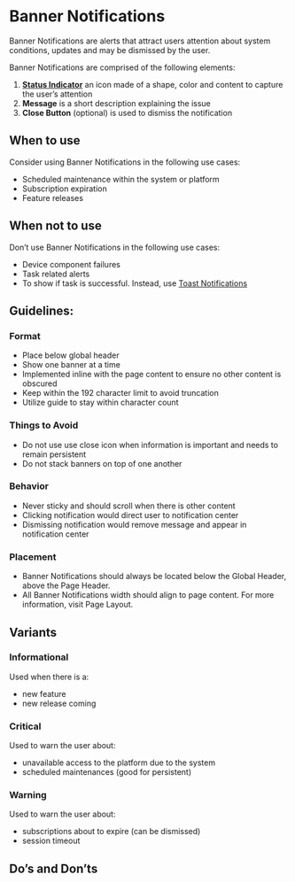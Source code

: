 # Banner Notifications

Banner Notifications are alerts that attract users attention about system conditions, updates and may be dismissed by the user. 

Banner Notifications are comprised of the following elements:
1. [**Status Indicator**](https://design-system.hpe.design/templates/status-indicator?q=statu) an icon made of a shape, color and content to capture the user’s attention
2. **Message** is a short description explaining the issue
3. **Close Button** (optional) is used to dismiss the notification

## When to use
Consider using Banner Notifications in the following use cases:

- Scheduled maintenance within the system or platform
- Subscription expiration
- Feature releases



## When not to use
Don’t use Banner Notifications in the following use cases:

- Device component failures
- Task related alerts
- To show if task is successful. Instead, use [Toast Notifications](https://design-system.hpe.design/templates/toast-notifications?q=toas)


## Guidelines:
### Format
- Place below global header
- Show one banner at a time
- Implemented inline with the page content to ensure no other content is obscured
- Keep within the 192 character limit to avoid truncation
- Utilize guide to stay within character count

### Things to Avoid
- Do not use use close icon when information is important and needs to remain persistent
- Do not stack banners on top of one another
 
### Behavior
- Never sticky and should scroll when there is other content
- Clicking notification would direct user to notification center
- Dismissing notification would remove message and appear in notification center

### Placement
- Banner Notifications should always be located below the Global Header, above the Page Header.
- All Banner Notifications width should align to page content. For more information, visit Page Layout.

## Variants

### Informational
Used when there is a:
- new feature 
- new release coming

### Critical
Used to warn the user about: 
- unavailable access to the platform due to the system
- scheduled maintenances (good for persistent) 

### Warning
Used to warn the user about: 
- subscriptions about to expire (can be dismissed)
- session timeout

## Do’s and Don’ts
